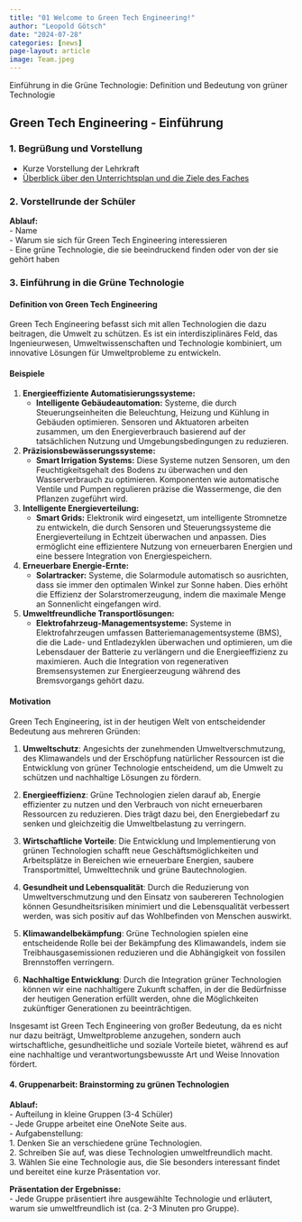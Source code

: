```yaml
---
title: "01 Welcome to Green Tech Engineering!"
author: "Leopold Götsch"
date: "2024-07-28"
categories: [news]
page-layout: article
image: Team.jpeg
---
```


Einführung in die Grüne Technologie: Definition und Bedeutung von grüner Technologie

## Green Tech Engineering - Einführung

### 1. Begrüßung und Vorstellung
- Kurze Vorstellung der Lehrkraft
- [Überblick über den Unterrichtsplan und die Ziele des Faches](../00_curiculum/index.qmd)

### 2. Vorstellrunde der Schüler
**Ablauf:**    
   - Name  
   - Warum sie sich für Green Tech Engineering interessieren  
   - Eine grüne Technologie, die sie beeindruckend finden oder von der sie gehört haben  

### 3. Einführung in die Grüne Technologie
#### Definition von Green Tech Engineering
Green Tech Engineering befasst sich mit allen Technologien die dazu beitragen, die Umwelt zu schützen. Es ist ein interdisziplinäres Feld, das Ingenieurwesen, Umweltwissenschaften und Technologie kombiniert, um innovative Lösungen für Umweltprobleme zu entwickeln.

#### Beispiele

1. **Energieeffiziente Automatisierungssysteme:**
   - **Intelligente Gebäudeautomation:** Systeme, die durch Steuerungseinheiten die Beleuchtung, Heizung und Kühlung in Gebäuden optimieren. Sensoren und Aktuatoren arbeiten zusammen, um den Energieverbrauch basierend auf der tatsächlichen Nutzung und Umgebungsbedingungen zu reduzieren.

2. **Präzisionsbewässerungssysteme:**
   - **Smart Irrigation Systems:** Diese Systeme nutzen Sensoren, um den Feuchtigkeitsgehalt des Bodens zu überwachen und den Wasserverbrauch zu optimieren. Komponenten wie automatische Ventile und Pumpen regulieren präzise die Wassermenge, die den Pflanzen zugeführt wird.

3. **Intelligente Energieverteilung:**
   - **Smart Grids:** Elektronik wird eingesetzt, um intelligente Stromnetze zu entwickeln, die durch Sensoren und Steuerungssysteme die Energieverteilung in Echtzeit überwachen und anpassen. Dies ermöglicht eine effizientere Nutzung von erneuerbaren Energien und eine bessere Integration von Energiespeichern.

4. **Erneuerbare Energie-Ernte:**
   - **Solartracker:** Systeme, die Solarmodule automatisch so ausrichten, dass sie immer den optimalen Winkel zur Sonne haben. Dies erhöht die Effizienz der Solarstromerzeugung, indem die maximale Menge an Sonnenlicht eingefangen wird.

5. **Umweltfreundliche Transportlösungen:**
   - **Elektrofahrzeug-Managementsysteme:** Systeme in Elektrofahrzeugen umfassen Batteriemanagementsysteme (BMS), die die Lade- und Entladezyklen überwachen und optimieren, um die Lebensdauer der Batterie zu verlängern und die Energieeffizienz zu maximieren. Auch die Integration von regenerativen Bremsensystemen zur Energieerzeugung während des Bremsvorgangs gehört dazu.

#### Motivation
Green Tech Engineering, ist in der heutigen Welt von entscheidender Bedeutung aus mehreren Gründen:

1. **Umweltschutz**: Angesichts der zunehmenden Umweltverschmutzung, des Klimawandels und der Erschöpfung natürlicher Ressourcen ist die Entwicklung von grüner Technologie entscheidend, um die Umwelt zu schützen und nachhaltige Lösungen zu fördern.

2. **Energieeffizienz**: Grüne Technologien zielen darauf ab, Energie effizienter zu nutzen und den Verbrauch von nicht erneuerbaren Ressourcen zu reduzieren. Dies trägt dazu bei, den Energiebedarf zu senken und gleichzeitig die Umweltbelastung zu verringern.

3. **Wirtschaftliche Vorteile**: Die Entwicklung und Implementierung von grünen Technologien schafft neue Geschäftsmöglichkeiten und Arbeitsplätze in Bereichen wie erneuerbare Energien, saubere Transportmittel, Umwelttechnik und grüne Bautechnologien.

4. **Gesundheit und Lebensqualität**: Durch die Reduzierung von Umweltverschmutzung und den Einsatz von saubereren Technologien können Gesundheitsrisiken minimiert und die Lebensqualität verbessert werden, was sich positiv auf das Wohlbefinden von Menschen auswirkt.

5. **Klimawandelbekämpfung**: Grüne Technologien spielen eine entscheidende Rolle bei der Bekämpfung des Klimawandels, indem sie Treibhausgasemissionen reduzieren und die Abhängigkeit von fossilen Brennstoffen verringern.

6. **Nachhaltige Entwicklung**: Durch die Integration grüner Technologien können wir eine nachhaltigere Zukunft schaffen, in der die Bedürfnisse der heutigen Generation erfüllt werden, ohne die Möglichkeiten zukünftiger Generationen zu beeinträchtigen.

Insgesamt ist Green Tech Engineering von großer Bedeutung, da es nicht nur dazu beiträgt, Umweltprobleme anzugehen, sondern auch wirtschaftliche, gesundheitliche und soziale Vorteile bietet, während es auf eine nachhaltige und verantwortungsbewusste Art und Weise Innovation fördert.

#### 4. Gruppenarbeit: Brainstorming zu grünen Technologien
**Ablauf:**  
- Aufteilung in kleine Gruppen (3-4 Schüler)  
- Jede Gruppe arbeitet eine OneNote Seite aus.  
- Aufgabenstellung:    
   1. Denken Sie an verschiedene grüne Technologien.  
   2. Schreiben Sie auf, was diese Technologien umweltfreundlich macht.  
   3. Wählen Sie eine Technologie aus, die Sie besonders interessant findet und bereitet eine kurze Präsentation vor.  

**Präsentation der Ergebnisse:**  
- Jede Gruppe präsentiert ihre ausgewählte Technologie und erläutert, warum sie umweltfreundlich ist (ca. 2-3 Minuten pro Gruppe).



